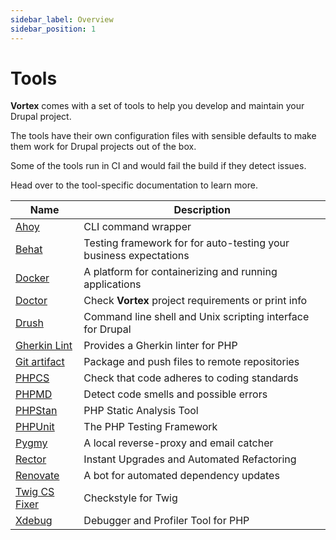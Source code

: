 ```yaml
---
sidebar_label: Overview
sidebar_position: 1
---
```


# Tools

**Vortex** comes with a set of tools to help you develop and maintain your Drupal
project.

The tools have their own configuration files with sensible defaults to make them work
for Drupal projects out of the box.

Some of the tools run in CI and would fail the build if they detect issues.

Head over to the tool-specific documentation to learn more.

| Name                              | Description                                                      |
|-----------------------------------|------------------------------------------------------------------|
| [Ahoy](ahoy.mdx)                   | CLI command wrapper                                              |
| [Behat](behat.mdx)                 | Testing framework for for auto-testing your business expectations |
| [Docker](docker.mdx)               | A platform for containerizing and running applications           |
| [Doctor](doctor.mdx)               | Check **Vortex** project requirements or print info                 |
| [Drush](drush.mdx)                 | Command line shell and Unix scripting interface for Drupal       |
| [Gherkin Lint](gherkin-lint.mdx)   | Provides a Gherkin linter for PHP                                |
| [Git artifact](git-artifact.mdx)   | Package and push files to remote repositories                    |
| [PHPCS](phpcs.mdx)                 | Check that code adheres to coding standards                      |
| [PHPMD](phpmd.mdx)                 | Detect code smells and possible errors                           |
| [PHPStan](phpstan.mdx)             | PHP Static Analysis Tool                                         |
| [PHPUnit](phpunit.mdx)             | The PHP Testing Framework                                        |
| [Pygmy](pygmy.mdx)                 | A local reverse-proxy and email catcher                          |
| [Rector](rector.mdx)               | Instant Upgrades and Automated Refactoring                       |
| [Renovate](renovate.mdx)           | A bot for automated dependency updates                           |
| [Twig CS Fixer](twig-cs-fixer.mdx) | Checkstyle for Twig                                              |
| [Xdebug](xdebug.mdx)               | Debugger and Profiler Tool for PHP                               |
